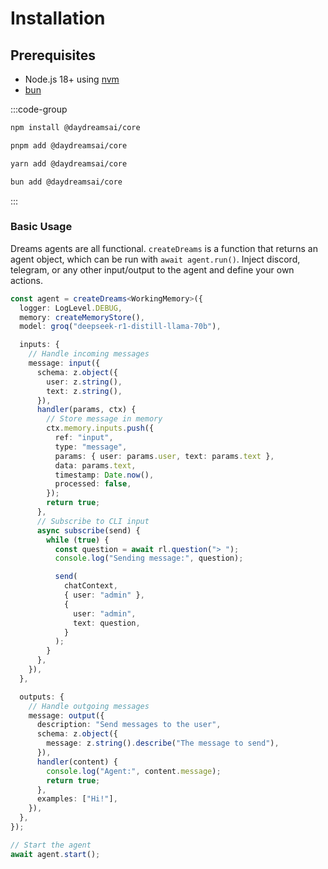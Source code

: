 # Installation

## Prerequisites

- Node.js 18+ using [nvm](https://github.com/nvm-sh/nvm)
- [bun](https://bun.sh/)

:::code-group

```bash [npm]
npm install @daydreamsai/core
```

```bash [pnpm]
pnpm add @daydreamsai/core
```

```bash [yarn]
yarn add @daydreamsai/core
```

```bash [bun]
bun add @daydreamsai/core
```

:::

### Basic Usage

Dreams agents are all functional. `createDreams` is a function that returns an
agent object, which can be run with `await agent.run()`. Inject discord,
telegram, or any other input/output to the agent and define your own actions.

```typescript
const agent = createDreams<WorkingMemory>({
  logger: LogLevel.DEBUG,
  memory: createMemoryStore(),
  model: groq("deepseek-r1-distill-llama-70b"),

  inputs: {
    // Handle incoming messages
    message: input({
      schema: z.object({
        user: z.string(),
        text: z.string(),
      }),
      handler(params, ctx) {
        // Store message in memory
        ctx.memory.inputs.push({
          ref: "input",
          type: "message",
          params: { user: params.user, text: params.text },
          data: params.text,
          timestamp: Date.now(),
          processed: false,
        });
        return true;
      },
      // Subscribe to CLI input
      async subscribe(send) {
        while (true) {
          const question = await rl.question("> ");
          console.log("Sending message:", question);

          send(
            chatContext,
            { user: "admin" },
            {
              user: "admin",
              text: question,
            }
          );
        }
      },
    }),
  },

  outputs: {
    // Handle outgoing messages
    message: output({
      description: "Send messages to the user",
      schema: z.object({
        message: z.string().describe("The message to send"),
      }),
      handler(content) {
        console.log("Agent:", content.message);
        return true;
      },
      examples: ["Hi!"],
    }),
  },
});

// Start the agent
await agent.start();
```
